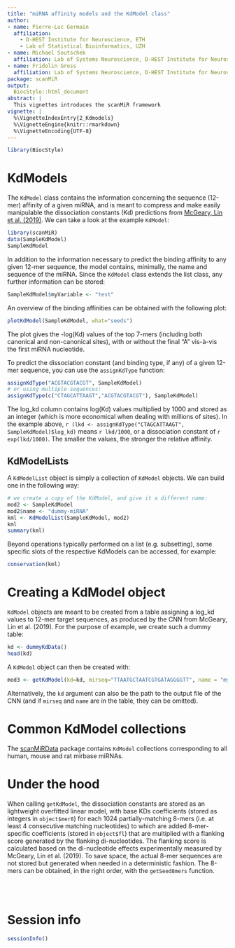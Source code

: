 ```yaml
---
title: "miRNA affinity models and the KdModel class"
author: 
- name: Pierre-Luc Germain
  affiliation:
    - D-HEST Institute for Neuroscience, ETH
    - Lab of Statistical Bioinformatics, UZH
- name: Michael Soutschek
  affiliation: Lab of Systems Neuroscience, D-HEST Institute for Neuroscience, ETH
- name: Fridolin Gross
  affiliation: Lab of Systems Neuroscience, D-HEST Institute for Neuroscience, ETH
package: scanMiR
output:
  BiocStyle::html_document
abstract: |
  This vignettes introduces the scanMiR framework
vignette: |
  %\VignetteIndexEntry{2_Kdmodels}
  %\VignetteEngine{knitr::rmarkdown}
  %\VignetteEncoding{UTF-8}
---
```


```r
library(BiocStyle)
```


# KdModels

The `KdModel` class contains the information concerning the sequence (12-mer) 
affinity of a given miRNA, and is meant to compress and make easily manipulable 
the dissociation constants (Kd) predictions from 
[McGeary, Lin et al. (2019)](https://dx.doi.org/10.1126/science.aav1741). We 
can take a look at the example `KdModel`:

```r
library(scanMiR)
data(SampleKdModel)
SampleKdModel
```

In addition to the information necessary to predict the binding affinity to any 
given 12-mer sequence, the model contains, minimally, the name and sequence of 
the miRNA. Since the `KdModel` class extends the list class, any further 
information can be stored:

```r
SampleKdModel$myVariable <- "test"
```

An overview of the binding affinities can be obtained with the following plot:

```r
plotKdModel(SampleKdModel, what="seeds")
```

The plot gives the -log(Kd) values of the top 7-mers (including both canonical 
and non-canonical sites), with or without the final "A" vis-à-vis the first 
miRNA nucleotide.

To predict the dissociation constant (and binding type, if any) of a given 
12-mer sequence, you can use the `assignKdType` function:

```r
assignKdType("ACGTACGTACGT", SampleKdModel)
# or using multiple sequences:
assignKdType(c("CTAGCATTAAGT","ACGTACGTACGT"), SampleKdModel)
```

The log_kd column contains log(Kd) values multiplied by 1000 and stored as an 
integer (which is more economical when dealing with millions of sites). In the 
example above, `r (lkd <- assignKdType("CTAGCATTAAGT", SampleKdModel)$log_kd)` 
means `r lkd/1000`, or a dissociation constant of `r exp(lkd/1000)`. The 
smaller the values, the stronger the relative affinity.

## KdModelLists

A `KdModelList` object is simply a collection of `KdModel` objects. We can 
build one in the following way:

```r
# we create a copy of the KdModel, and give it a different name:
mod2 <- SampleKdModel
mod2$name <- "dummy-miRNA"
kml <- KdModelList(SampleKdModel, mod2)
kml
summary(kml)
```

Beyond operations typically performed on a list (e.g. subsetting), some 
specific slots of the respective KdModels can be accessed, for example: 

```r
conservation(kml)
```

# Creating a KdModel object

`KdModel` objects are meant to be created from a table assigning a log_kd 
values to 12-mer target sequences, as produced by the CNN from McGeary, Lin et 
al. (2019). For the purpose of example, we create such a dummy table:

```r
kd <- dummyKdData()
head(kd)
```

A `KdModel` object can then be created with:

```r
mod3 <- getKdModel(kd=kd, mirseq="TTAATGCTAATCGTGATAGGGGTT", name = "my-miRNA")
```

Alternatively, the `kd` argument can also be the path to the output file of the 
CNN (and if `mirseq` and `name` are in the table, they can be omitted).

# Common KdModel collections

The [scanMiRData](https://github.com/ETHZ-INS/scanMiRData) package contains 
`KdModel` collections corresponding to all human, mouse and rat mirbase miRNAs.

# Under the hood

When calling `getKdModel`, the dissociation constants are stored as an 
lightweight overfitted linear model, with base KDs coefficients (stored as 
integers in `object$mer8`) for each 1024 partially-matching 8-mers (i.e. at 
least 4 consecutive matching nucleotides) to which are added 8-mer-specific 
coefficients (stored in `object$fl`) that are multiplied with a flanking score 
generated by the flanking di-nucleotides. The flanking score is calculated 
based on the di-nucleotide effects experimentally measured by McGeary, Lin et 
al. (2019). To save space, the actual 8-mer sequences are not stored but 
generated when needed in a deterministic fashion. The 8-mers can be obtained, 
in the right order, with the `getSeed8mers` function.

<br/><br/>

# Session info {.unnumbered}

```r
sessionInfo()
```
